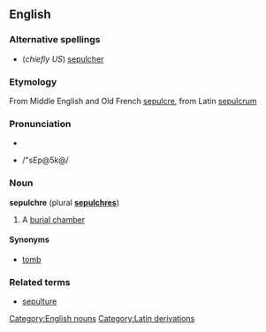 ==English==
===Alternative spellings===
* (''chiefly US'') [[sepulcher]]

===Etymology===
From Middle English and Old French [[sepulcre]], from Latin [[sepulcrum]]

===Pronunciation===
*{{IPA|/ˈsɛpəɫkə/ ''or'' /ˈsɛpəɫkɚ/}}
*{{SAMPA}} /"sEp@5k@/

===Noun===
'''sepulchre''' (plural '''[[sepulchres]]''')
# A [[burial chamber]]

====Synonyms====
* [[tomb]]

===Related terms===
* [[sepulture]]

[[Category:English nouns]]
[[Category:Latin derivations]]